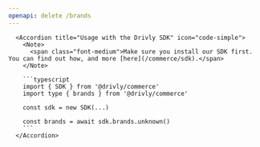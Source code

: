 ```yaml
---
openapi: delete /brands
---
```


      <Accordion title="Usage with the Drivly SDK" icon="code-simple">
        <Note>
          <span class="font-medium">Make sure you install our SDK first. You can find out how, and more [here](/commerce/sdk).</span>
        </Note>

        ```typescript
        import { SDK } from '@drivly/commerce'
        import type { brands } from '@drivly/commerce'

        const sdk = new SDK(...)

        const brands = await sdk.brands.unknown()
        ```
      </Accordion>
